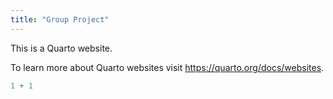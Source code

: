 ```yaml
---
title: "Group Project"
---
```


This is a Quarto website.

To learn more about Quarto websites visit <https://quarto.org/docs/websites>.

```r
1 + 1
```
